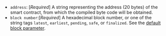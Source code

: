 - `address`: [_Required_] A string representing the address (20 bytes) of the smart contract, from which the compiled byte code will be obtained.
- `block number`:[_Required_] A hexadecimal block number, or one of the string tags `latest`, `earliest`, `pending`, `safe`, or `finalized`. See the [default block parameter](https://ethereum.org/en/developers/docs/apis/json-rpc/#default-block).

